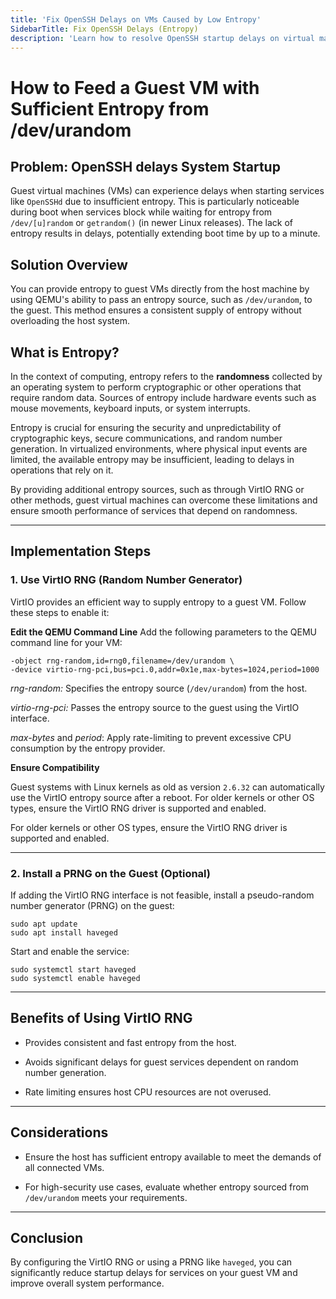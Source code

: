 ```yaml
---
title: 'Fix OpenSSH Delays on VMs Caused by Low Entropy'
SidebarTitle: Fix OpenSSH Delays (Entropy)
description: 'Learn how to resolve OpenSSH startup delays on virtual machines by feeding entropy from the host system using VirtIO RNG or other methods. Improve VM performance easily!'
---
```


# How to Feed a Guest VM with Sufficient Entropy from /dev/urandom

## Problem: OpenSSH delays System Startup

Guest virtual machines (VMs) can experience delays when starting services like `OpenSSHd` due to insufficient entropy. This is particularly noticeable during boot when services block while waiting for entropy from `/dev/[u]random` or `getrandom()` (in newer Linux releases). The lack of entropy results in delays, potentially extending boot time by up to a minute.

## Solution Overview

You can provide entropy to guest VMs directly from the host machine by using QEMU's ability to pass an entropy source, such as `/dev/urandom`, to the guest. This method ensures a consistent supply of entropy without overloading the host system.

## What is Entropy?

In the context of computing, entropy refers to the **randomness** collected by an operating system to perform cryptographic or other operations that require random data. Sources of entropy include hardware events such as mouse movements, keyboard inputs, or system interrupts.

Entropy is crucial for ensuring the security and unpredictability of cryptographic keys, secure communications, and random number generation. In virtualized environments, where physical input events are limited, the available entropy may be insufficient, leading to delays in operations that rely on it.

By providing additional entropy sources, such as through VirtIO RNG or other methods, guest virtual machines can overcome these limitations and ensure smooth performance of services that depend on randomness.

***

## Implementation Steps

### 1. Use VirtIO RNG (Random Number Generator)

VirtIO provides an efficient way to supply entropy to a guest VM. Follow these steps to enable it:

**Edit the QEMU Command Line**
Add the following parameters to the QEMU command line for your VM:

```
-object rng-random,id=rng0,filename=/dev/urandom \
-device virtio-rng-pci,bus=pci.0,addr=0x1e,max-bytes=1024,period=1000
```

*rng-random:* Specifies the entropy source (`/dev/urandom`) from the host.

*virtio-rng-pci:* Passes the entropy source to the guest using the VirtIO interface.

*max-bytes* and *period*: Apply rate-limiting to prevent excessive CPU consumption by the entropy provider.

**Ensure Compatibility**

Guest systems with Linux kernels as old as version `2.6.32` can automatically use the VirtIO entropy source after a reboot. For older kernels or other OS types, ensure the VirtIO RNG driver is supported and enabled.

For older kernels or other OS types, ensure the VirtIO RNG driver is supported and enabled.

***

### 2. Install a PRNG on the Guest (Optional)

If adding the VirtIO RNG interface is not feasible, install a pseudo-random number generator (PRNG) on the guest:

```
sudo apt update
sudo apt install haveged
```

Start and enable the service:

```
sudo systemctl start haveged
sudo systemctl enable haveged
```

***

## Benefits of Using VirtIO RNG

* Provides consistent and fast entropy from the host.

* Avoids significant delays for guest services dependent on random number generation.

* Rate limiting ensures host CPU resources are not overused.

***

## Considerations

* Ensure the host has sufficient entropy available to meet the demands of all connected VMs.

* For high-security use cases, evaluate whether entropy sourced from `/dev/urandom` meets your requirements.

***

## Conclusion

By configuring the VirtIO RNG or using a PRNG like `haveged`, you can significantly reduce startup delays for services on your guest VM and improve overall system performance.